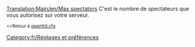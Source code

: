[[Translation:Main/en/Max spectators]]
[[Category:fr/Réglages et préférences]]
C'est le nombre de spectateurs que vous autorisez sur votre serveur.


<small><<Retour à [[Main/fr/Openttd.cfg|openttd.cfg]]</small>